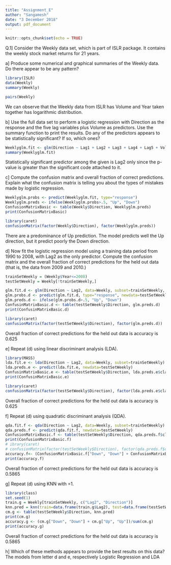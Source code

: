```yaml
---
title: "Assignment_E"
author: "Sangamesh"
date: "3 December 2018"
output: pdf_document
---
```


```r
knitr::opts_chunk$set(echo = TRUE)
```


Q.1] Consider the Weekly data set, which is part of ISLR package. It contains the weekly stock market returns for 21 years.

a] Produce some numerical and graphical summaries of the Weekly data. Do there appear to be any pattern?
```r
library(ISLR)
data(Weekly)
summary(Weekly)
```

```r
pairs(Weekly)
```
\hfill\break
We can observe that the Weekly data from ISLR has Volume and Year taken together has logarithmic distribution.
\hfill\break

b] Use the full data set to perform a logistic regression with Direction as the response and the five lag variables plus Volume as predictors. Use the summary function to print the results. Do any of the predictors appears to be statistically significant? If so, which ones?
```r
Weeklyglm.fit <- glm(Direction ~ Lag1 + Lag2 + Lag3 + Lag4 + Lag5 + Volume, data=Weekly, family="binomial")
summary(Weeklyglm.fit)
```
\hfill\break
Statistically significant predictor among the given is Lag2 only since the p-value is greater than the significant code attached to it.

c] Compute the confusion matrix and overall fraction of correct predictions. Explain what the confusion matrix is telling you about the types of mistakes made by logistic regression.
```r
Weeklyglm.probs <- predict(Weeklyglm.fit, type="response")
Weeklyglm.preds <- ifelse(Weeklyglm.probs>.5, "Up", "Down")
ConfusionMatrixBasic <- table(Weekly$Direction, Weeklyglm.preds)
print(ConfusionMatrixBasic)

library(caret)
confusionMatrix(factor(Weekly$Direction), factor(Weeklyglm.preds))
```
\hfill\break
There are a predominance of Up prediction. The model predicts well the Up direction, but it predict poorly the Down direction.

d] Now fit the logistic regression model using a training data period from 1990 to 2008, with Lag2 as the only predictor. Compute the confusion matrix and the overall fraction of correct predictions for the held out data (that is, the data from 2009 and 2010.)
```r
trainSetWeekly = (Weekly$Year<=2008)
testSetWeekly = Weekly[!trainSetWeekly,]

glm.fit.d <- glm(Direction ~ Lag2, data=Weekly, subset=trainSetWeekly, family="binomial")
glm.probs.d <- predict(glm.fit.d, type="response", newdata=testSetWeekly)
glm.preds.d <- ifelse(glm.probs.d>.5, "Up", "Down")
ConfusinMatrixBasic.d <- table(testSetWeekly$Direction, glm.preds.d)
print(ConfusinMatrixBasic.d)

library(caret)
confusionMatrix(factor(testSetWeekly$Direction), factor(glm.preds.d))
```
\hfill\break
Overall fraction of correct predictions for the held out data is accuracy is 0.625

e] Repeat (d) using linear discriminant analysis (LDA).
```r
library(MASS)
lda.fit.e <- lda(Direction ~ Lag2, data=Weekly, subset=trainSetWeekly)
lda.preds.e <- predict(lda.fit.e, newdata=testSetWeekly)
ConfusinMatrixBasic.e <- table(testSetWeekly$Direction, lda.preds.e$class)
print(ConfusinMatrixBasic.e)

library(caret)
confusionMatrix(factor(testSetWeekly$Direction), factor(lda.preds.e$class))
```
\hfill\break
Overall fraction of correct predictions for the held out data is accuracy is 0.625

f] Repeat (d) using quadratic discriminant analysis (QDA).
```r
qda.fit.f <- qda(Direction ~ Lag2, data=Weekly, subset=trainSetWeekly)
qda.preds.f <- predict(qda.fit.f, newdata=testSetWeekly)
ConfusionMatrixBasic.f <- table(testSetWeekly$Direction, qda.preds.f$class)
print(ConfusionMatrixBasic.f)
# ibrary(caret)
# confusionMatrix(factor(testSetWeekly$Direction), factor(qda.preds.f$class))
accuracy.f<- (ConfusionMatrixBasic.f["Down", "Down"] + ConfusionMatrixBasic.f["Up", "Up"])/sum(ConfusionMatrixBasic.f)
print(accuracy.f)
```
\hfill\break
Overall fraction of correct predictions for the held out data is accuracy is 0.5865

g] Repeat (d) using KNN with  =1.
```r
library(class)
set.seed(1)
train.g = Weekly[trainSetWeekly, c("Lag2", "Direction")]
knn.pred = knn(train=data.frame(train.g$Lag2), test=data.frame(testSetWeekly$Lag2), cl=train.g$Direction, k=1)
cm.g <- table(testSetWeekly$Direction, knn.pred)
print(cm.g)
accuracy.g <- (cm.g["Down", "Down"] + cm.g["Up", "Up"])/sum(cm.g)
print(accuracy.g)
```
\hfill\break
Overall fraction of correct predictions for the held out data is accuracy is 0.5865

h] Which of these methods appears to provide the best results on this data?
\hfill\break
\hfill\break
The models from letter d and e, respectively Logistic Regression and LDA










